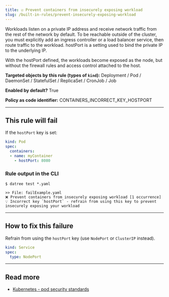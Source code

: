 ```yaml
---
title: ☑️ Prevent containers from insecurely exposing workload
slug: /built-in-rules/prevent-insecurely-exposing-workload
---
```


Workloads listen on a private IP address and receive network traffic from the rest of the network by default. To be reachable outside of the cluster, you must explicitly add an ingress controller or a load balancer service, then route traffic to the workload. hostPort is a setting used to bind the private IP to the underlying IP.

With the hostPort defined, the workloads become exposed as the node, but without the firewall rules and access control attached to the host.

**Targeted objects by this rule (types of **`kind`**):** Deployment / Pod / DaemonSet / StatefulSet / ReplicaSet / CronJob / Job

**Enabled by default?** True

**Policy as code identifier:** CONTAINERS_INCORRECT_KEY_HOSTPORT

---

## This rule will fail

If the `hostPort` key is set:

```yaml
kind: Pod
spec:
  containers:
  - name: myContainer
    - hostPort: 8080
```

### Rule output in the CLI

```terminal
$ datree test *.yaml

>> File: failExample.yaml
❌ Prevent containers from insecurely exposing workload [1 occurrence]
💡 Incorrect key `hostPort` - refrain from using this key to prevent insecurely exposing your workload
```

---

## How to fix this failure

Refrain from using the `hostPort` key (use `NodePort` or `ClusterIP` instead).

```yaml
kind: Service
spec:
  type: NodePort
```

---

## Read more

- [Kubernetes - pod security standards](https://kubernetes.io/docs/concepts/security/pod-security-standards/)
